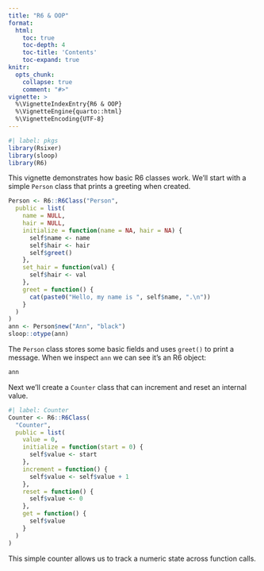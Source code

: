 ```yaml
---
title: "R6 & OOP"
format: 
  html:
    toc: true
    toc-depth: 4
    toc-title: 'Contents'
    toc-expand: true
knitr:
  opts_chunk: 
    collapse: true
    comment: "#>" 
vignette: >
  %\VignetteIndexEntry{R6 & OOP}
  %\VignetteEngine{quarto::html}
  %\VignetteEncoding{UTF-8}
---
```


```r
#| label: pkgs
library(Rsixer)
library(sloop)
library(R6)
```

This vignette demonstrates how basic R6 classes work. We'll start with a simple
`Person` class that prints a greeting when created.

```r
Person <- R6::R6Class("Person",
  public = list(
    name = NULL,
    hair = NULL,
    initialize = function(name = NA, hair = NA) {
      self$name <- name
      self$hair <- hair
      self$greet()
    },
    set_hair = function(val) {
      self$hair <- val
    },
    greet = function() {
      cat(paste0("Hello, my name is ", self$name, ".\n"))
    }
  )
)
ann <- Person$new("Ann", "black")
sloop::otype(ann)
```

The `Person` class stores some basic fields and uses `greet()` to print a
message. When we inspect `ann` we can see it's an R6 object:

```r
ann
```

Next we'll create a `Counter` class that can increment and reset an internal
value.

```r
#| label: Counter
Counter <- R6::R6Class(
  "Counter",
  public = list(
    value = 0,
    initialize = function(start = 0) {
      self$value <- start
    },
    increment = function() {
      self$value <- self$value + 1
    },
    reset = function() {
      self$value <- 0
    },
    get = function() {
      self$value
    }
  )
)
```

This simple counter allows us to track a numeric state across function calls.

